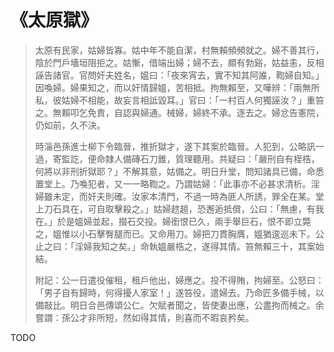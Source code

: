 # 《太原獄》

> 太原有民家，姑婦皆寡。姑中年不能自潔，村無賴頻頻就之。婦不善其行，陰於門戶墻垣阻拒之。姑慚，借端出婦；婦不去，頗有勃谿，姑益恚，反相誣告諸官。官問奸夫姓名，媼曰：「夜來宵去，實不知其阿誰，鞫婦自知。」因喚婦。婦果知之，而以奸情歸媼，苦相抵。拘無賴至，又嘩辨：「兩無所私，彼姑婦不相能，故妄言相詆毀耳。」官曰：「一村百人何獨誣汝？」重笞之。無賴叩乞免責，自認與婦通。械婦，婦終不承。逐去之。婦忿告憲院，仍如前，久不決。
>
> 時淄邑孫進士柳下令臨晉，推折獄才，遂下其案於臨晉。人犯到，公略訊一過，寄監訖，便命隸人備磚石刀錐，質理聽用。共疑曰：「嚴刑自有桎梏，何將以非刑折獄耶？」不解其意，姑備之。明日升堂，問知諸具已備，命悉置堂上。乃喚犯者，又一一略鞫之。乃謂姑婦：「此事亦不必甚求清析。淫婦雖未定，而奸夫則確。汝家本清門，不過一時為匪人所誘，罪全在某。堂上刀石具在，可自取擊殺之。」姑婦趑趄，恐邂逅抵償，公曰：「無慮，有我在。」於是媼婦並起，掇石交投。婦銜恨已久，兩手舉巨石，恨不即立斃之，媼惟以小石擊臀腿而已。又命用刀。婦把刀貫胸膺，媼猶逡巡未下。公止之曰：「淫婦我知之矣。」命執媼嚴梏之，遂得其情。笞無賴三十，其案始結。
>
> 附記：公一日遣役催租，租戶他出，婦應之。投不得賄，拘婦至。公怒曰：「男子自有歸時，何得擾人家室！」遂笞役，遣婦去。乃命匠多備手械，以備敲比。明日合邑傳頌公仁。欠賦者聞之，皆使妻出應，公盡拘而械之。余嘗謂：孫公才非所短，然如得其情，則喜而不暇哀矜矣。

TODO
